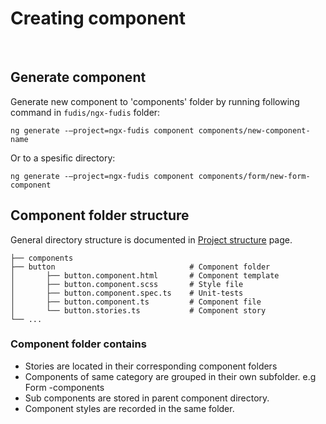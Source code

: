 
<Meta title="Documentation/Development/Creating component" />

# Creating component

<br />

## Generate component

Generate new component to 'components' folder by running following command in `fudis/ngx-fudis` folder:

```
ng generate -–project=ngx-fudis component components/new-component-name

```

Or to a spesific directory:

```
ng generate -–project=ngx-fudis component components/form/new-form-component
```

## Component folder structure

General directory structure is documented in [Project structure](?path=/story/documentation-development-project-structure--page) page.

```
├── components
├── button                        		# Component folder
│   	├── button.component.html     	# Component template
│   	├── button.component.scss    	# Style file
│   	├── button.component.spec.ts  	# Unit-tests
│   	├── button.component.ts       	# Component file
│   	└── button.stories.ts        	# Component story
└── ...
```

### Component folder contains

- Stories are located in their corresponding component folders
- Components of same category are grouped in their own subfolder. e.g Form -components
- Sub components are stored in parent component directory.
- Component styles are recorded in the same folder.
